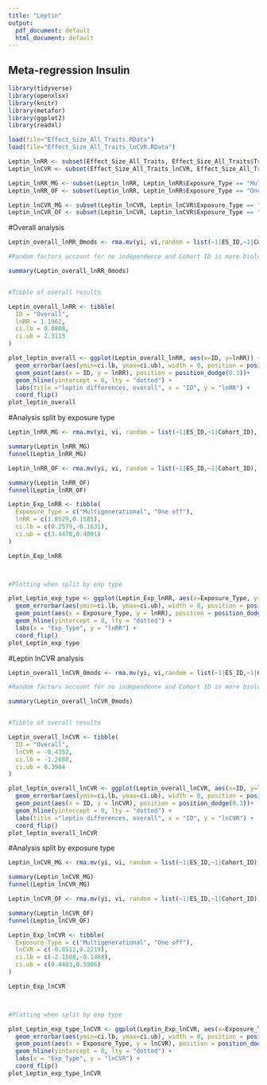 ```yaml
---
title: "Leptin"
output:
  pdf_document: default
  html_document: default
---
```


## Meta-regression Insulin

```r
library(tidyverse)
library(openxlsx)  
library(knitr)
library(metafor)
library(ggplot2)
library(readxl)
```

```r
load(file="Effect_Size_All_Traits.RData")
load(file="Effect_Size_All_Traits_lnCVR.RData")

Leptin_lnRR <- subset(Effect_Size_All_Traits, Effect_Size_All_Traits$Trait == "Leptin")
Leptin_lnCVR <- subset(Effect_Size_All_Traits_lnCVR, Effect_Size_All_Traits_lnCVR$Trait == "Leptin")

Leptin_lnRR_MG <- subset(Leptin_lnRR, Leptin_lnRR$Exposure_Type == "Multigenerational")
Leptin_lnRR_OF <- subset(Leptin_lnRR, Leptin_lnRR$Exposure_Type == "One off")

Leptin_lnCVR_MG <- subset(Leptin_lnCVR, Leptin_lnCVR$Exposure_Type == "Multigenerational")
Leptin_lnCVR_OF <- subset(Leptin_lnCVR, Leptin_lnCVR$Exposure_Type == "One off")
```
#Overall analysis
```r



Leptin_overall_lnRR_0mods <- rma.mv(yi, vi,random = list(~1|ES_ID,~1|Cohort_ID), data=Leptin_lnRR, method = 'REML')

#Random factors account for no independence and Cohort ID is more biologically meaningful. Can use only Cohort ID for small datasets like this

summary(Leptin_overall_lnRR_0mods)


#Tibble of overall results

Leptin_overall_lnRR <- tibble(
  ID = "Overall", 
  lnRR = 1.1962,
  ci.lb = 0.0808,
  ci.ub = 2.3115
)

plot_leptin_overall <- ggplot(Leptin_overall_lnRR, aes(x=ID, y=lnRR)) + 
  geom_errorbar(aes(ymin=ci.lb, ymax=ci.ub), width = 0, position = position_dodge(0.3)) +
  geom_point(aes(x = ID, y = lnRR), position = position_dodge(0.3))+
  geom_hline(yintercept = 0, lty = "dotted") +
  labs(title ="leptin differences, overall", x = "ID", y = "lnRR") +
  coord_flip()
plot_leptin_overall
```
#Analysis split by exposure type

```r
Leptin_lnRR_MG <- rma.mv(yi, vi, random = list(~1|ES_ID,~1|Cohort_ID), data=Leptin_lnRR_MG, method = 'REML')

summary(Leptin_lnRR_MG)
funnel(Leptin_lnRR_MG)

Leptin_lnRR_OF <- rma.mv(yi, vi, random = list(~1|ES_ID,~1|Cohort_ID), data=Leptin_lnRR_OF, method = 'REML')

summary(Leptin_lnRR_OF)
funnel(Leptin_lnRR_OF)

Leptin_Exp_lnRR <- tibble(
  Exposure_Type = c("Multigenerational", "One off"),
  lnRR = c(1.8529,0.1585),
  ci.lb = c(0.2579,-0.1631),
  ci.ub = c(3.4478,0.4801)
)

Leptin_Exp_lnRR



#Plotting when split by exp type

plot_Leptin_exp_type <- ggplot(Leptin_Exp_lnRR, aes(x=Exposure_Type, y=lnRR, colour = Exposure_Type)) + 
  geom_errorbar(aes(ymin=ci.lb, ymax=ci.ub), width = 0, position = position_dodge(0.3)) +
  geom_point(aes(x = Exposure_Type, y = lnRR), position = position_dodge(0.3))+
  geom_hline(yintercept = 0, lty = "dotted") +
  labs(x = "Exp_Type", y = "lnRR") +
  coord_flip()
plot_Leptin_exp_type
```

#Leptin lnCVR analysis
```r



Leptin_overall_lnCVR_0mods <- rma.mv(yi, vi,random = list(~1|ES_ID,~1|Cohort_ID), data=Leptin_lnCVR, method = 'REML')

#Random factors account for no independence and Cohort ID is more biologically meaningful. Can use only Cohort ID for small datasets like this

summary(Leptin_overall_lnCVR_0mods)


#Tibble of overall results

Leptin_overall_lnCVR <- tibble(
  ID = "Overall", 
  lnCVR = -0.4352,
  ci.lb = -1.2688,
  ci.ub = 0.3984
)

plot_leptin_overall_lnCVR <- ggplot(Leptin_overall_lnCVR, aes(x=ID, y=lnCVR)) + 
  geom_errorbar(aes(ymin=ci.lb, ymax=ci.ub), width = 0, position = position_dodge(0.3)) +
  geom_point(aes(x = ID, y = lnCVR), position = position_dodge(0.3))+
  geom_hline(yintercept = 0, lty = "dotted") +
  labs(title ="leptin differences, overall", x = "ID", y = "lnCVR") +
  coord_flip()
plot_leptin_overall_lnCVR
```
#Analysis split by exposure type

```r
Leptin_lnCVR_MG <- rma.mv(yi, vi, random = list(~1|ES_ID,~1|Cohort_ID), data=Leptin_lnCVR_MG, method = 'REML')

summary(Leptin_lnCVR_MG)
funnel(Leptin_lnCVR_MG)

Leptin_lnCVR_OF <- rma.mv(yi, vi, random = list(~1|ES_ID,~1|Cohort_ID), data=Leptin_lnCVR_OF, method = 'REML')

summary(Leptin_lnCVR_OF)
funnel(Leptin_lnCVR_OF)

Leptin_Exp_lnCVR <- tibble(
  Exposure_Type = c("Multigenerational", "One off"),
  lnCVR = c(-0.8512,0.2219),
  ci.lb = c(-2.1508,-0.1468),
  ci.ub = c(0.4483,0.5906)
)

Leptin_Exp_lnCVR



#Plotting when split by exp type

plot_Leptin_exp_type_lnCVR <- ggplot(Leptin_Exp_lnCVR, aes(x=Exposure_Type, y=lnCVR, colour = Exposure_Type)) + 
  geom_errorbar(aes(ymin=ci.lb, ymax=ci.ub), width = 0, position = position_dodge(0.3)) +
  geom_point(aes(x = Exposure_Type, y = lnCVR), position = position_dodge(0.3))+
  geom_hline(yintercept = 0, lty = "dotted") +
  labs(x = "Exp_Type", y = "lnCVR") +
  coord_flip()
plot_Leptin_exp_type_lnCVR
```

